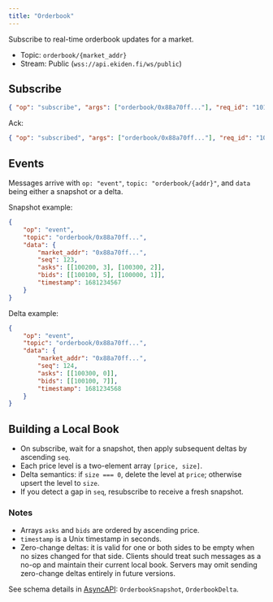 ```yaml
---
title: "Orderbook"
---
```


Subscribe to real-time orderbook updates for a market.

- Topic: `orderbook/{market_addr}`
- Stream: Public (`wss://api.ekiden.fi/ws/public`)

## Subscribe

```json
{ "op": "subscribe", "args": ["orderbook/0x88a70ff..."], "req_id": "101001" }
```

Ack:

```json
{ "op": "subscribed", "args": ["orderbook/0x88a70ff..."], "req_id": "101001" }
```

## Events

Messages arrive with `op: "event"`, `topic: "orderbook/{addr}"`, and `data` being either a snapshot or a delta.

Snapshot example:

```json
{
    "op": "event",
    "topic": "orderbook/0x88a70ff...",
    "data": {
        "market_addr": "0x88a70ff...",
        "seq": 123,
        "asks": [[100200, 3], [100300, 2]],
        "bids": [[100100, 5], [100000, 1]],
        "timestamp": 1681234567
    }
}
```

Delta example:

```json
{
    "op": "event",
    "topic": "orderbook/0x88a70ff...",
    "data": {
        "market_addr": "0x88a70ff...",
        "seq": 124,
        "asks": [[100300, 0]],
        "bids": [[100100, 7]],
        "timestamp": 1681234568
    }
}
```

## Building a Local Book

- On subscribe, wait for a snapshot, then apply subsequent deltas by ascending `seq`.
- Each price level is a two-element array `[price, size]`.
- Delta semantics: if `size === 0`, delete the level at `price`; otherwise upsert the level to `size`.
- If you detect a gap in `seq`, resubscribe to receive a fresh snapshot.

### Notes

- Arrays `asks` and `bids` are ordered by ascending price.
- `timestamp` is a Unix timestamp in seconds.
- Zero-change deltas: it is valid for one or both sides to be empty when no sizes changed for that side. Clients should treat such messages as a no-op and maintain their current local book. Servers may omit sending zero-change deltas entirely in future versions.

See schema details in [AsyncAPI](../websockets/public): `OrderbookSnapshot`, `OrderbookDelta`.
